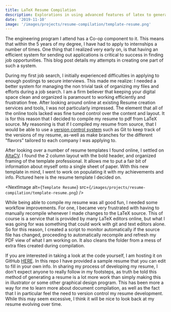 ```yaml
---
title: LaTeX Resume Compilation
description: Explorations in using advanced features of latex to generate version controlled resume's.
date: '2019-11-10'
image: '/images/projects/resume-compilation/template-resume.png'
---
```


The engineering program I attend has a Co-op component to it. This means that within the 5 years of my degree,
I have had to apply to internships a number of times.
One thing that I realized very early on, is that having an efficient system for sending out applications is critical to success in finding job opportunities.
This blog post details my attempts in creating one part of such a system.

During my first job search, I initially experienced difficulties in applying to enough postings to secure interviews.
This made me realize: I needed a better system for managing the non trivial task of organizing my files and efforts during a job search.
I am a firm believer that keeping your digital space clean and organized is paramount to working efficiently and frustration free.
After looking around online at existing Resume creation services and tools, I was not particularly impressed.
The element that all of the online tools lacked was fine tuned control over the content and layout.
It is for this reason that I decided to compile my resume to pdf from LaTeX source.
My reasoning is that if I compiled my resume from source, that I would be able to use a [version control system](https://en.wikipedia.org/wiki/Version_control)
such as Git to keep track of the versions of my resume, as-well as make branches for the different "flavors" tailored to each company I was applying to.

After looking over a number of resume templates I found online, I settled on [AltaCV](https://github.com/liantze/AltaCV).
I found the 2 column layout with the bold header, and organized framing of the template professional.
It allows me to put a fair bit of information about myself onto a single sheet of paper.
With this new template in mind, I went to work on populating it with my achievements and info. Pictured here is the resume template I decided on.

<NextImage
    alt={`Template Resume`}
    src={`/images/projects/resume-compilation/template-resume.png`}
/>

While being able to compile my resume was all good fun, I needed some workflow improvements.
For one, I became very frustrated with having to manually recompile whenever I made changes to the LaTeX source.
This of course is a service that is provided by many LaTeX editors online, but what I was going for was something that could work with git and text editors alone.
So for this reason, I created a script to monitor automatically if the source file has changed, proceeding to automatically recompile and refresh my PDF view of what I am working on.
It also cleans the folder from a mess of extra files created during compilation.

If you are interested in taking a look at the code yourself, I am hosting it on GitHub [HERE](https://github.com/KonradStanski/latexResume).
In this repo I have provided a sample resume that you can edit to fill in your own info.
In sharing my process of developing my resume, I don't expect anyone to really follow in my footsteps, as truth be told this method of generating a resume
is a lot more work than simply making this in illustrator or some other graphical design program.
This has been more a way for me to learn more about document compilation, as well as the fact that I in particular feel the need to version control my resume development.
While this may seem excessive, I think it will be nice to look back at my resume evolving over time.
